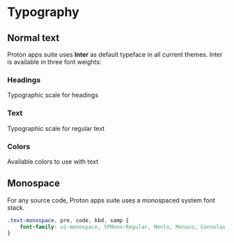 
# Typography

## Normal text

Proton apps suite uses **Inter** as default typeface in all current themes.
Inter is available in three font weights:

<Story id="core-concepts-typography--font" />

### Headings

Typographic scale for headings

<Story id="core-concepts-typography--headings" />

### Text

Typographic scale for regular text

<Story id="core-concepts-typography--text" />

### Colors

Available colors to use with text

<Story id="core-concepts-typography--colors" />

## Monospace

For any source code, Proton apps suite uses a monospaced system font stack.

<Story id="core-concepts-typography--monospace" />

```css
.text-monospace, pre, code, kbd, samp {
    font-family: ui-monospace, SFMono-Regular, Menlo, Monaco, Consolas, 'Liberation Mono', 'Courier New', monospace;
}
```
